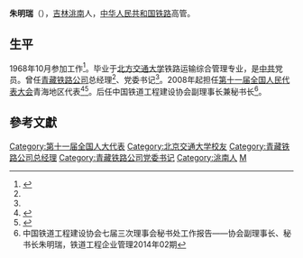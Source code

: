 '''朱明瑞'''（{{bd|1952年|4月||}}），[[吉林|吉林]][[洮南|洮南]]人，[[中华人民共和国铁路|中华人民共和国铁路]]高管。

==生平==
1968年10月参加工作<ref name=qhmc>{{Cite web  |url =http://www.npc.gov.cn/huiyi/dbdh/11_2/gdbtzy/2009-03/02/content_1480318.htm  |title =青海代表团名册  |author =  |date =2009-03-02  |publisher =中国人大网  |language =  |accessdate =  |quote =  |archive-url =https://web.archive.org/web/20171201040242/http://www.npc.gov.cn/huiyi/dbdh/11_2/gdbtzy/2009-03/02/content_1480318.htm  |archive-date =2017-12-01  |dead-url =yes  }}</ref>。毕业于[[北方交通大学|北方交通大学]]铁路运输综合管理专业，是[[中共|中共]]党员。曾任[[青藏铁路公司|青藏铁路公司]]总经理<ref name=xinxi/>、党委书记<ref name=qhmc/>。2008年起担任[[第十一届全国人民代表大会|第十一届全国人民代表大会]]青海地区代表<ref name=xinxi>{{cite news|title=全国人大代表信息-朱明瑞|url= http://210.82.31.1:8084/delegate/viewDelegate.action?dbid=112563|accessdate=2013-04-05|newspaper=全国人大网|archive-url=https://web.archive.org/web/20140527220520/http://www.npc.gov.cn/delegate/viewDelegate.action?dbid=112563|archive-date=2014-05-27|dead-url=yes}}</ref><ref>{{cite web|author=新华网|title=第十一届全国人大代表|url=http://news.xinhuanet.com/ziliao/2008-03/03/content_7708230.htm?node=36628|publisher=新华网|accessdate=2014-01-07|archive-date=2014-01-10|archive-url=https://web.archive.org/web/20140110211415/http://news.xinhuanet.com/ziliao/2008-03/03/content_7708230.htm?node=36628|dead-url=no}}</ref>。后任中国铁道工程建设协会副理事长兼秘书长<ref>中国铁道工程建设协会七届三次理事会秘书处工作报告——协会副理事长、秘书长朱明瑞，铁道工程企业管理2014年02期</ref>。

==參考文獻==
{{reflist}}

{{DEFAULTSORT:Zhu}}
[[Category:第十一届全国人大代表|Category:第十一届全国人大代表]]
[[Category:北京交通大学校友|Category:北京交通大学校友]]
[[Category:青藏铁路公司总经理|Category:青藏铁路公司总经理]]
[[Category:青藏铁路公司党委书记|Category:青藏铁路公司党委书记]]
[[Category:洮南人|Category:洮南人]]
[[Category:朱姓|M]]